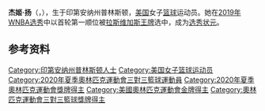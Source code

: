 {{Infobox basketball biography
| name         = 杰姬·扬<br />Jackie Young
| image        = Jackie Young.jpg
| caption      = Young with Las Vegas in 2019
| position     = [[得分后卫|得分后卫]]
| height_ft    = 6
| height_in    = 0
| weight_lb    = 165
| league       = [[WNBA|WNBA]]
| team         = [[拉斯维加斯王牌|拉斯维加斯王牌]]
| number       = 0
| nationality  = {{USA}}
| birth_date   = {{birth date and age|1997|9|16}}
| birth_place  = {{USA}}[[印第安纳州|印第安纳州]][[普林斯頓_(印地安納州)|普林斯顿]]
| high_school  = {{tsl|en|Princeton Community High School||Princeton Community}}<br>（[[普林斯頓_(印地安納州)|普林斯顿]]）
| college      = [[圣母大学爱尔兰战士女子篮球队|圣母大学]]（2016–2019）
| draft_league = WNBA
| draft_year   = 2019
| draft_round  = 1
| draft_pick   = 1
| draft_team   = {{tsl|en|Las Vegas Aces||拉斯维加斯王牌}}
| career_start = 2019
| years1       = {{WNBA Year|2019}}–现在
| team1        = {{tsl|en|Las Vegas Aces||拉斯维加斯王牌}}
| years2       = 2020
| team2        = {{tsl|en|Elazığ İl Özel İdarespor||Elazığ İl Özel İdarespor}}<ref>{{Cite web|title=Elazig inks Jackie Young|url=https://www.eurobasket.com/Turkey/news/619823/Elazig-inks-Jackie-Young|accessdate=|work=|archive-date=2020-04-12|archive-url=https://web.archive.org/web/20200412194011/https://www.eurobasket.com/Turkey/news/619823/Elazig-inks-Jackie-Young|dead-url=no}}</ref>
| highlights   =
* {{tsl|en|WNBA All-Rookie Team||WNBA最佳新秀阵容}}（2019）
*{{tsl|en|NCAA Division I Women's Basketball Tournament||NCAA冠军}}（{{tsl|en|2018 NCAA Division I Women's Basketball Tournament||2018}}）
* ACC tournament MVP
| wnba_profile = jackie_young
| bbr_wnba = youngja01w
| medaltemplates =
{{MedalSport|女子[[三對三籃球|三對三籃球]]}}
{{MedalCountry|{{USA}}}}
{{MedalCompetition|[[奧林匹克運動會|奧林匹克運動會]]}}
{{MedalGold|[[2020年夏季奧林匹克運動會|2020年 東京]]|[[2020年夏季奧林匹克運動會女子三對三籃球比賽|團體]]}}
}}
'''杰姬·扬'''（{{lang-en|'''Jackie Young'''}}，{{bd|1997年|9月16日|}}），生于印第安纳州普林斯顿，[[美国|美国]]女子[[篮球|篮球]]运动员。她在[[2019年WNBA选秀|2019年WNBA选秀]]中以首轮第一顺位被[[拉斯维加斯王牌|拉斯维加斯王牌]]选中，成为[[选秀状元|选秀状元]]。

== 参考资料 ==
{{reflist}}

{{篮球运动员小作品}}
{{WNBA选秀状元}}

{{Authority control}}
{{DEFAULTSORT:Young, Jackie}}
[[Category:印第安纳州普林斯顿人士|Category:印第安纳州普林斯顿人士]]
[[Category:美国女子篮球运动员|Category:美国女子篮球运动员]]
[[Category:2020年夏季奧林匹克運動會三對三籃球運動員|Category:2020年夏季奧林匹克運動會三對三籃球運動員]]
[[Category:2020年夏季奧林匹克運動會獎牌得主|Category:2020年夏季奧林匹克運動會獎牌得主]]
[[Category:美國奧林匹克運動會金牌得主|Category:美國奧林匹克運動會金牌得主]]
[[Category:奧林匹克運動會三對三籃球獎牌得主|Category:奧林匹克運動會三對三籃球獎牌得主]]